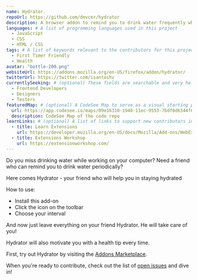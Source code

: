 ```yaml
---
name: Hydrator.
repoUrl: https://github.com/devcer/hydrator
description: A browser addon to remind you to drink water frequently while you enjoy your sweet time on your computer.
languages: # A list of programming languages used in this project
  - JavaScript
  - CSS
  - HTML / CSS
tags: # A list of keywords relevant to the contributors for this project
  - First Timer Friendly
  - Health
avatar: "bottle-200.png"
websiteUrl: https://addons.mozilla.org/en-US/firefox/addon/hydrator/
twitterUrl: https://twitter.com/isantoshv
currentlySeeking: # (optional) These fields are searchable and very helpful for contributors to match well with your project
  - Frontend Developers
  - Designers
  - Testers
featuredMap: # (optional) A CodeSee Map to serve as a visual starting point for contributors
  url: https://app.codesee.io/maps/09e16310-1940-11ec-9553-7bdf0d6344f6
  description: CodeSee Map of the code repo
learnLinks: # (optional) A list of links to support new contributors in learning about your project and tech stack and culture / community
  - title: Learn Extensions
    url: https://developer.mozilla.org/en-US/docs/Mozilla/Add-ons/WebExtensions
  - title: Extensions Workshop
    url: https://extensionworkshop.com/
---
```


<!-- Divide your content into sections using our handy shortcodes. Each section is optional -->

<Overview>

Do you miss drinking water while working on your computer?
Need a friend who can remind you to drink water periodically?

Here comes Hydrator - your friend who will help you in staying hydrated

How to use:

- Install this add-on
- Click the icon on the toolbar
- Choose your interval

And now just leave everything on your friend Hydrator. He will take care of you!

Hydrator will also motivate you with a health tip every time.

</Overview>

<Contributing>

First, try out Hydrator by visiting the [Addons Marketplace](https://addons.mozilla.org/en-US/firefox/addon/hydrator/).

When you're ready to contribute, check out the list of [open issues](https://github.com/devcer/hydrator/issues) and dive in!

</Contributing>
